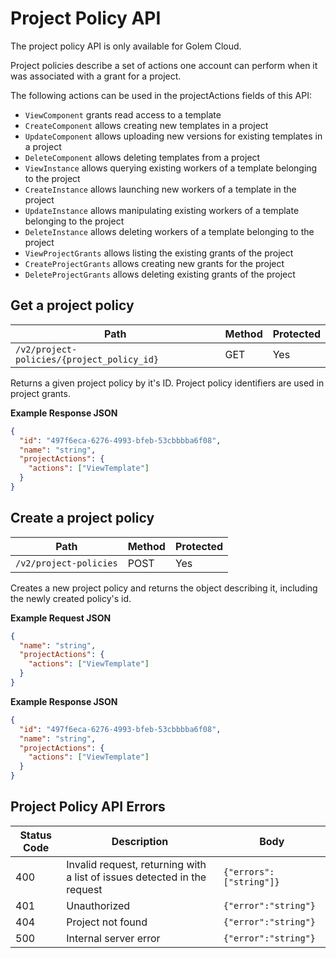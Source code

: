 
# Project Policy API

<Callout type="info">The project policy API is only available for Golem Cloud.</Callout>

Project policies describe a set of actions one account can perform when it was associated with a grant for a project.

The following actions can be used in the projectActions fields of this API:

- `ViewComponent` grants read access to a template
- `CreateComponent` allows creating new templates in a project
- `UpdateComponent` allows uploading new versions for existing templates in a project
- `DeleteComponent` allows deleting templates from a project
- `ViewInstance` allows querying existing workers of a template belonging to the project
- `CreateInstance` allows launching new workers of a template in the project
- `UpdateInstance` allows manipulating existing workers of a template belonging to the project
- `DeleteInstance` allows deleting workers of a template belonging to the project
- `ViewProjectGrants` allows listing the existing grants of the project
- `CreateProjectGrants` allows creating new grants for the project
- `DeleteProjectGrants` allows deleting existing grants of the project

## Get a project policy

| Path                                       | Method | Protected |
| ------------------------------------------ | ------ | --------- |
| `/v2/project-policies/{project_policy_id}` | GET    | Yes       |

Returns a given project policy by it's ID. Project policy identifiers are used in project grants.

**Example Response JSON**

```json copy
{
  "id": "497f6eca-6276-4993-bfeb-53cbbbba6f08",
  "name": "string",
  "projectActions": {
    "actions": ["ViewTemplate"]
  }
}
```

## Create a project policy

| Path                   | Method | Protected |
| ---------------------- | ------ | --------- |
| `/v2/project-policies` | POST   | Yes       |

Creates a new project policy and returns the object describing it, including the newly created policy's id.

**Example Request JSON**

```json copy
{
  "name": "string",
  "projectActions": {
    "actions": ["ViewTemplate"]
  }
}
```

**Example Response JSON**

```json copy
{
  "id": "497f6eca-6276-4993-bfeb-53cbbbba6f08",
  "name": "string",
  "projectActions": {
    "actions": ["ViewTemplate"]
  }
}
```

## Project Policy API Errors

| Status Code | Description                                                              | Body                    |
| ----------- | ------------------------------------------------------------------------ | ----------------------- |
| 400         | Invalid request, returning with a list of issues detected in the request | `{"errors":["string"]}` |
| 401         | Unauthorized                                                             | `{"error":"string"}`    |
| 404         | Project not found                                                        | `{"error":"string"}`    |
| 500         | Internal server error                                                    | `{"error":"string"}`    |
